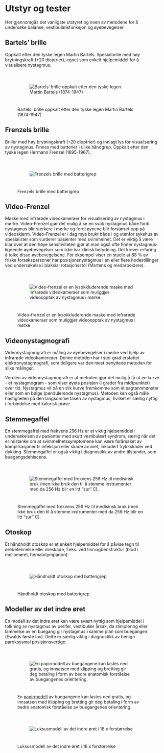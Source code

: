 # Utstyr og tester {#sec-utstyr_og_tester}

Her gjennomgås det vanligste utstyret og noen av metodene for å undersøke balanse, vestibularisfunksjon og øyebevegelser.

## Bartels' brille

Oppkalt etter den tyske legen Martin Bartels. Spesialbrille med høy brytningskraft (+20 dioptrier), egnet som enkelt hjelpemiddel for å visualisere nystagmus.

![Bartels' brille oppkalt etter den tyske legen Martin Bartels (1874-1947)](images/Bartels_brille.jpg){style="padding:40px;"}

## Frenzels brille

Briller med høy brytningskraft (+20 dioptrier) og innlagt lys for visualisering av nystagmus. Finnes med batterier i ulike håndgrep. Oppkalt etter den tyske legen Hermann Frenzel (1895-1967).

![Frenzels brille med batterigrep](images/frenzel.jpg){style="padding:40px;"}

## Video-Frenzel

Maske med infrarøde videokameraer for visualisering av nystagmus i mørke. Video-Frenzel gjør det mulig å se en svak nystagmus både fordi nystagmus blir sterkere i mørke og fordi øynene blir forstørret opp på videoskjerm. Video-Frenzel er i dag mye brukt både i og utenfor sykehus av spesialister som vurderer pasienter med svimmelhet. Det er viktig å være klar over at den høye sensitiviteten gjør at man også ofte finner nystagmus-lignende øyebevegelser som ikke har klinisk betydning. Det krever erfaring å tolke disse øyebevegelsene. For eksempel viser en studie at 88 % av friske forsøkspersoner har posisjonsnystagmus i en eller flere hodestillinger ved undersøkelse i biaksial rotasjonsstol (Martens og medarbeidere).

![Video-frenzel er en lysokkluderende maske med infrarøde videokameraer som muliggjør videoopptak av nystagmus i mørke](images/videofrenzel.jpg){style="padding:40px;"}

## Videonystagmografi

Videonystagmografi er måling av øyebevegelser i mørke ved hjelp av infrarøde videokamereaer. Denne metoden har i stor grad erstattet elektronystagmografi, som tidligere var den mest benyttede metoden for slike målinger.

Verdien av videonystagmografi er at metoden gjør det mulig å få ut en kurve - et nystagmogram - som viser øyets posisjon (i grader fra midtpunktet) over tid. Nystagmus vil på en slik kurve fremkomme som et sagtannmønster eller som en bølge (pendulerende nystagmus). Metoden kan også måle hastigheten på den langsomme fasen av nystagmus, hvilket er særlig nyttig i forbindelse med kalorisk prøve.

## Stemmegaffel

En stemmegaffel med frekvens 256 Hz er et viktig hjelpemiddel i undersøkelsen av pasienter med akutt vestibulært syndrom, særlig når det er mistanke om at svimmelhetssymptomene kan være forårsaket av komplikasjoner til infeksjon eller skade av øret, inkludert trykkskader ved dykking. Stemmegaffel er også viktig i diagnostikk av andre tilstander, som buegangsdehiscens.

![Stemmegaffel med frekvens 256 Hz til medisinsk bruk (men ikke bruk den til å stemme instrumenter med da 256 Hz blir en litt "sur" C).](images/stemmegaffel.jpg){style="padding:40px;"}

## Otoskop

Et håndholdt otoskop er et enkelt hjelpemiddel for å påvise tegn til ørebetennelse eller øreskade, f.eks. ved tinningbensfraktur (blod i mellomøret, hematotympanon).

![Håndholdt otoskop med batterigrep](images/otoskop.jpg){style="padding:40px;"}

## Modeller av det indre øret

En modell av det indre øret kan være svært nyttig som hjelpemiddel i tolkning av nystagmus av perifer, vestibulær årsak, da stimulering eller lammelse av en buegang gir nystagmus i samme plan som buegangen (Ewalds første lov). Dette er særlig viktig i diagnostikk av benign paroksysmal posisjonsvertigo.

![En [papirmodell](/resources/papirmodell.pdf) av buegangene kan lastes ned gratis, og innsatsen med klipping og bretting gir deg betaling i form av bedre anatomisk forståelse av buegangenes orientering.](images/papirmodell.jpg){style="padding:40px;"}

![Luksusmodell av det indre øret i 18 x forstørrelse](images/modell.jpg){style="padding:40px;"}
